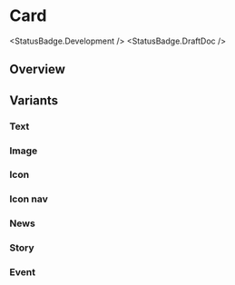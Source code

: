 
<Meta of={CardStories} />

# Card

<StatusBadge.Development />
<StatusBadge.DraftDoc />

## Overview

<Canvas>
  <Story of={CardStories.Card} />
</Canvas>

## Variants

### Text

<Canvas>
  <Story of={CardStories.Text} />
</Canvas>

### Image

<Canvas>
  <Story of={CardStories.Image} />
</Canvas>

### Icon

<Canvas>
  <Story of={CardStories.Icon} />
</Canvas>

### Icon nav

<Canvas>
  <Story of={CardStories.IconNav} />
</Canvas>

### News

<Canvas>
  <Story of={CardStories.News} />
</Canvas>

### Story

<Canvas>
  <Story of={CardStories.Story} />
</Canvas>

### Event

<Canvas>
  <Story of={CardStories.Event} />
</Canvas>
